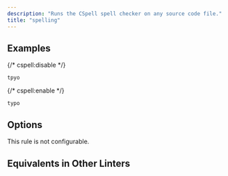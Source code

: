 ```yaml
---
description: "Runs the CSpell spell checker on any source code file."
title: "spelling"
---
```



<RuleSummary plugin="cspell" rule="spelling" />

## Examples

<Tabs>
<TabItem label="❌ Incorrect">

{/* cspell:disable */}

```text
tpyo
```

{/* cspell:enable */}

</TabItem>
<TabItem label="✅ Correct">

```text
typo
```

</TabItem>
</Tabs>

## Options

This rule is not configurable.

## Equivalents in Other Linters

<RuleEquivalentsTable pluginId="ts" ruleId="spelling" />
